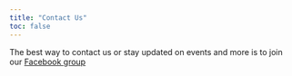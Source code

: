 ```yaml
---
title: "Contact Us"
toc: false
---
```


The best way to contact us or stay updated on events and more is to join our [Facebook group](https://www.facebook.com/groups/mtgkubbur/)





